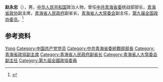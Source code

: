 '''赵永忠'''（{{bd|？|}}），男，[[中华人民共和国|中华人民共和国]]政治人物，曾任[[中共青海省委|中共青海省委]]统战部部长，[[青海省政协|青海省政协]]副主席，[[青海省人民政府|青海省人民政府]]副省长，[[青海省人大常委会|青海省人大常委会]]副主任，[[第九届全国政协委员|第九届全国政协委员]]。<ref>{{Cite journal|url=https://kns.cnki.net/KCMS/detail/detail.aspx?dbcode=CJFQ&dbname=CJFD2005&filename=CRGZ200510003&v=Mjc1NDIvTWRMRzRIdFROcjQ5Rlo0UjhlWDFMdXhZUzdEaDFUM3FUcldNMUZyQ1VSN3FmWU9kbkZ5SG1XcnZBSmo=|title=加大军转安置工作力度  为构建和谐青海做贡献——访青海省副省长、省军转安置工作小组副组长赵永忠|author=郭建军, 罗廷仁|year=2005|issue=10|issn=1003-4072|journal=中国人才|doi=|access-date=2020-07-18|archive-date=2020-07-18|archive-url=https://web.archive.org/web/20200718190324/https://kns.cnki.net/KCMS/detail/detail.aspx?dbcode=CJFQ&dbname=CJFD2005&filename=CRGZ200510003&v=Mjc1NDIvTWRMRzRIdFROcjQ5Rlo0UjhlWDFMdXhZUzdEaDFUM3FUcldNMUZyQ1VSN3FmWU9kbkZ5SG1XcnZBSmo=|dead-url=no}}</ref>

== 参考资料 ==
{{reflist}}

{{中国人物小作品}}

{{Authority control}}
{{DEFAULTSORT:Zhao赵}}
[[Category:赵姓|Yong]]
[[Category:中国共产党党员|Category:中国共产党党员]]
[[Category:中共青海省委統戰部部長|Category:中共青海省委統戰部部長]]
[[Category:青海省政協副主席|Category:青海省政協副主席]]
[[Category:青海省人民政府副省长|Category:青海省人民政府副省长]]
[[Category:青海省人大常委会副主任|Category:青海省人大常委会副主任]]
[[Category:第九屆全國政協委員|Category:第九屆全國政協委員]]